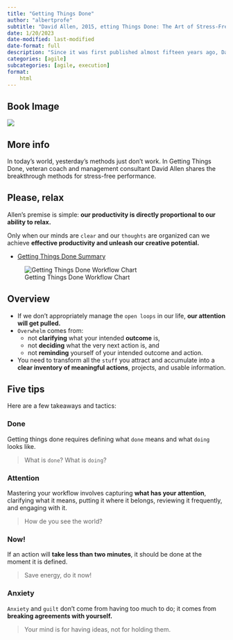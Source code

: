 ```yaml
---
title: "Getting Things Done"
author: "albertprofe"
subtitle: "David Allen, 2015, etting Things Done: The Art of Stress-Free Productivity"
date: 1/20/2023
date-modified: last-modified
date-format: full
description: "Since it was first published almost fifteen years ago, David Allen’s Getting Things Done has become one of the most influential business books of its era, and the ultimate book on personal organization. “GTD” is now shorthand for an entire way of approaching professional and personal tasks, and has spawned an entire culture of websites, organizational tools, seminars, and offshoots."
categories: [agile]
subcategories: [agile, execution]
format:
    html
---
```


## Book Image

![](/books/gettingthingsdone.jpg)

## More info

In today's world, yesterday's methods just don't work. In Getting Things Done, veteran coach and management consultant David Allen shares the breakthrough methods for stress-free performance.

::: {.callout-note}
## Please, relax
Allen's premise is simple: **our productivity is directly proportional to our ability to relax.** 

Only when our minds are ``clear`` and our ``thoughts`` are organized can we achieve **effective productivity and unleash our creative potential.**
:::

- [Getting Things Done Summary](https://www.samuelthomasdavies.com/book-summaries/business/getting-things-done/){.external}

![Getting Things Done Workflow Chart](/books/gettingthingsdone-chart.png)

## Overview



- If we don’t appropriately manage the ``open loops`` in our life, **our attention will get pulled.**
- ``Overwhelm`` comes from:
    - not **clarifying** what your intended **outcome** is,
    - not **deciding** what the very next action is, and
    - not **reminding** yourself of your intended outcome and action.
- You need to transform all the ``stuff`` you attract and accumulate into a **clear inventory of meaningful actions**, projects, and usable information.

## Five tips

Here are a few takeaways and tactics:

###  Done
Getting things done requires defining what ``done`` means and what ``doing`` looks like.

> What is ``done``? What is ``doing``?

### Attention
Mastering your workflow involves capturing **what has your attention**, clarifying what it means, putting it where it belongs, reviewing it frequently, and engaging with it.

> How de you see the world?

### Now!

If an action will **take less than two minutes**, it should be done at the moment it is defined.

> Save energy, do it now!

### Anxiety

``Anxiety`` and ``guilt`` don’t come from having too much to do; it comes from **breaking agreements with yourself.**

> Your mind is for having ideas, not for holding them.
